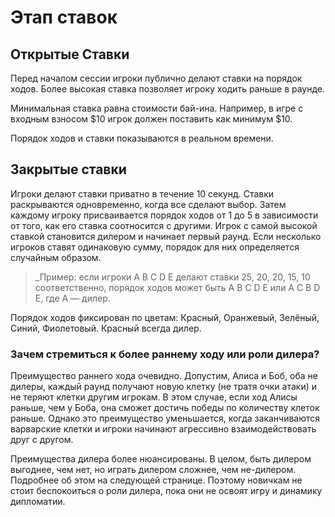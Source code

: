 # Этап ставок

## Открытые Ставки

Перед началом сессии игроки публично делают ставки на порядок ходов. Более высокая ставка позволяет игроку ходить раньше в раунде.

Минимальная ставка равна стоимости бай-ина. Например, в игре с входным взносом \$10 игрок должен поставить как минимум \$10.

Порядок ходов и ставки показываются в реальном времени.

## Закрытые ставки

Игроки делают ставки приватно в течение 10 секунд. Ставки раскрываются одновременно, когда все сделают выбор. Затем каждому игроку присваивается порядок ходов от 1 до 5 в зависимости от того, как его ставка соотносится с другими. Игрок с самой высокой ставкой становится дилером и начинает первый раунд. Если несколько игроков ставят одинаковую сумму, порядок для них определяется случайным образом.

> _Пример: если игроки A B C D E делают ставки 25, 20, 20, 15, 10 соответственно, порядок ходов может быть A B C D E или A C B D E, где A — дилер.

Порядок ходов фиксирован по цветам: Красный, Оранжевый, Зелёный, Синий, Фиолетовый. Красный всегда дилер.

### Зачем стремиться к более раннему ходу или роли дилера?

Преимущество раннего хода очевидно. Допустим, Алиса и Боб, оба не дилеры, каждый раунд получают новую клетку (не тратя очки атаки) и не теряют клетки другим игрокам. В этом случае, если ход Алисы раньше, чем у Боба, она сможет достичь победы по количеству клеток раньше. Однако это преимущество уменьшается, когда заканчиваются варварские клетки и игроки начинают агрессивно взаимодействовать друг с другом.

Преимущества дилера более нюансированы. В целом, быть дилером выгоднее, чем нет, но играть дилером сложнее, чем не-дилером. Подробнее об этом на следующей странице. Поэтому новичкам не стоит беспокоиться о роли дилера, пока они не освоят игру и динамику дипломатии.